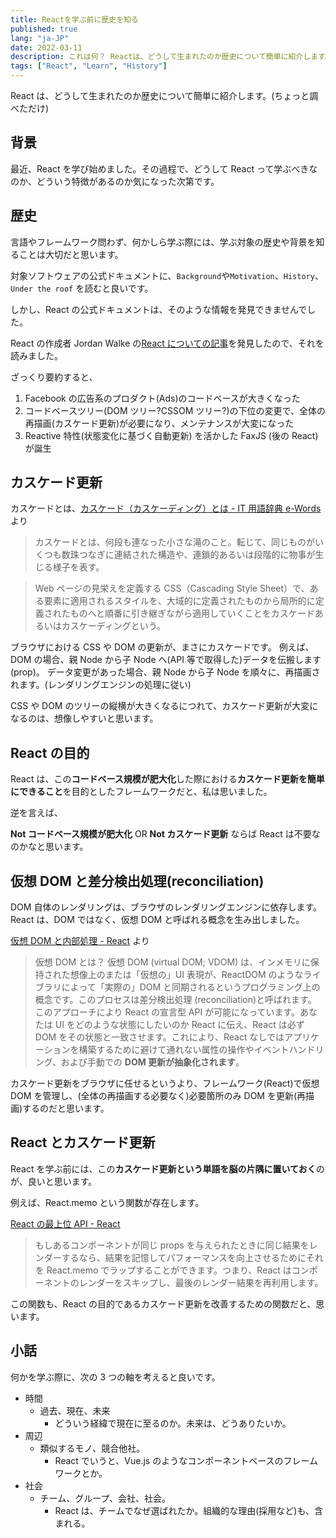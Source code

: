 ```yaml
---
title: Reactを学ぶ前に歴史を知る
published: true
lang: "ja-JP"
date: 2022-03-11
description: これは何？ Reactは、どうして生まれたのか歴史について簡単に紹介します。(ちょっと調べただけ) 背景 最近、Reactを学び始めました。その過程で、どうしてReactって学ぶべきなのか、どういう特徴があるのか気になった次第です。
tags: ["React", "Learn", "History"]
---
```


React は、どうして生まれたのか歴史について簡単に紹介します。(ちょっと調べただけ)

## 背景

最近、React を学び始めました。その過程で、どうして React って学ぶべきなのか、どういう特徴があるのか気になった次第です。

## 歴史

言語やフレームワーク問わず、何かしら学ぶ際には、学ぶ対象の歴史や背景を知ることは大切だと思います。

対象ソフトウェアの公式ドキュメントに、`Background`や`Motivation`、`History`、`Under the roof` を読むと良いです。

しかし、React の公式ドキュメントは、そのような情報を発見できませんでした。

React の作成者 Jordan Walke の[React についての記事](https://hackernoon.com/the-evolution-of-react-48409fac2efd)を発見したので、それを読みました。

ざっくり要約すると、

1. Facebook の広告系のプロダクト(Ads)のコードベースが大きくなった
2. コードベースツリー(DOM ツリー?CSSOM ツリー?)の下位の変更で、全体の再描画(カスケード更新)が必要になり、メンテナンスが大変になった
3. Reactive 特性(状態変化に基づく自動更新) を活かした FaxJS (後の React)が誕生

## カスケード更新

カスケードとは、[カスケード（カスケーディング）とは - IT 用語辞典 e-Words](https://e-words.jp/w/%E3%82%AB%E3%82%B9%E3%82%B1%E3%83%BC%E3%83%89.html) より

> カスケードとは、何段も連なった小さな滝のこと。転じて、同じものがいくつも数珠つなぎに連結された構造や、連鎖的あるいは段階的に物事が生じる様子を表す。

> Web ページの見栄えを定義する CSS（Cascading Style Sheet）で、ある要素に適用されるスタイルを、大域的に定義されたものから局所的に定義されたものへと順番に引き継ぎながら適用していくことをカスケードあるいはカスケーディングという。

ブラウザにおける CSS や DOM の更新が、まさにカスケードです。
例えば、DOM の場合、親 Node から子 Node へ(API 等で取得した)データを伝搬します(prop)。
データ変更があった場合、親 Node から子 Node を順々に、再描画されます。(レンダリングエンジンの処理に従い)

CSS や DOM のツリーの縦横が大きくなるにつれて、カスケード更新が大変になるのは、想像しやすいと思います。

## React の目的

React は、この**コードベース規模が肥大化**した際における**カスケード更新を簡単にできること**を目的としたフレームワークだと、私は思いました。

逆を言えば、

**Not コードベース規模が肥大化** OR **Not カスケード更新** ならば React は不要なのかなと思います。

## 仮想 DOM と差分検出処理(reconciliation)

DOM 自体のレンダリングは、ブラウザのレンダリングエンジンに依存します。
React は、DOM ではなく、仮想 DOM と呼ばれる概念を生み出しました。

[仮想 DOM と内部処理 - React](https://ja.reactjs.org/docs/faq-internals.html) より

> 仮想 DOM とは？
> 仮想 DOM (virtual DOM; VDOM) は、インメモリに保持された想像上のまたは「仮想の」UI 表現が、ReactDOM のようなライブラリによって「実際の」DOM と同期されるというプログラミング上の概念です。このプロセスは差分検出処理 (reconciliation)と呼ばれます。
> このアプローチにより React の宣言型 API が可能になっています。あなたは UI をどのような状態にしたいのか React に伝え、React は必ず DOM をその状態と一致させます。これにより、React なしではアプリケーションを構築するために避けて通れない属性の操作やイベントハンドリング、および手動での **DOM 更新が抽象化されます**。

カスケード更新をブラウザに任せるというより、フレームワーク(React)で仮想 DOM を管理し、(全体の再描画する必要なく)必要箇所のみ DOM を更新(再描画)するのだと思います。

## React とカスケード更新

React を学ぶ前には、この**カスケード更新という単語を脳の片隅に置いておく**のが、良いと思います。

例えば、React.memo という関数が存在します。

[React の最上位 API - React](https://ja.reactjs.org/docs/react-api.html#reactmemo)

> もしあるコンポーネントが同じ props を与えられたときに同じ結果をレンダーするなら、結果を記憶してパフォーマンスを向上させるためにそれを React.memo でラップすることができます。つまり、React はコンポーネントのレンダーをスキップし、最後のレンダー結果を再利用します。

この関数も、React の目的であるカスケード更新を改善するための関数だと、思います。

## 小話

何かを学ぶ際に、次の 3 つの軸を考えると良いです。

- 時間
  - 過去、現在、未来
    - どういう経緯で現在に至るのか。未来は、どうありたいか。
- 周辺
  - 類似するモノ、競合他社。
    - React でいうと、Vue.js のようなコンポーネントベースのフレームワークとか。
- 社会
  - チーム、グループ、会社、社会。
    - React は、チームでなぜ選ばれたか。組織的な理由(採用など)も、含まれる。
